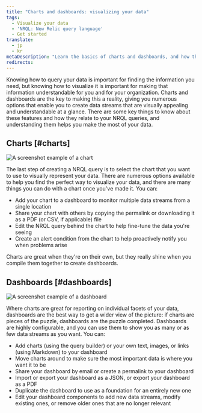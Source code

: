 ```yaml
---
title: "Charts and dashboards: visualizing your data"
tags:
  - Visualize your data
  - 'NRQL: New Relic query language'
  - Get started
translate:
  - jp
  - kr
metaDescription: "Learn the basics of charts and dashboards, and how they relate to NRQL."
redirects:
---
```



Knowing how to query your data is important for finding the information you need, but knowing how to visualize it is important for making that information understandable for you and for your organization. Charts and dashboards are the key to making this a reality, giving you numerous options that enable you to create data streams that are visually appealing and understandable at a glance. There are some key things to know about these features and how they relate to your NRQL queries, and understanding them helps you make the most of your data.

## Charts [#charts]

<img
  title="nrql-chart-example.png"
  alt="A screenshot example of a chart"
  src={chartsChartUi}
/>

The last step of creating a NRQL query is to select the chart that you want to use to visually represent your data. There are numerous options available to help you find the perfect way to visualize your data, and there are many things you can do with a chart once you've made it. You can:

* Add your chart to a dashboard to monitor multiple data streams from a single location
* Share your chart with others by copying the permalink or downloading it as a PDF (or CSV, if applicable) file
* Edit the NRQL query behind the chart to help fine-tune the data you're seeing
* Create an alert condition from the chart to help proactively notify you when problems arise

Charts are great when they're on their own, but they really shine when you compile them together to create dashboards.

## Dashboards [#dashboards]

<img
  title="nrql-dashboard-example.png"
  alt="A screenshot example of a dashboard"
  src={dashboardsDashboardUi}
/>

Where charts are great for reporting on individual facets of your data, dashboards are the best way to get a wider view of the picture: if charts are pieces of the puzzle, dashboards are the puzzle completed. Dashboards are highly configurable, and you can use them to show you as many or as few data streams as you want. You can:

* Add charts (using the query builder) or your own text, images, or links (using Markdown) to your dashboard
* Move charts around to make sure the most important data is where you want it to be
* Share your dashboard by email or create a permalink to your dashboard
* Import or export your dashboard as a JSON, or export your dashboard as a PDF
* Duplicate the dashboard to use as a foundation for an entirely new one
* Edit your dashboard components to add new data streams, modify existing ones, or remove older ones that are no longer relevant
